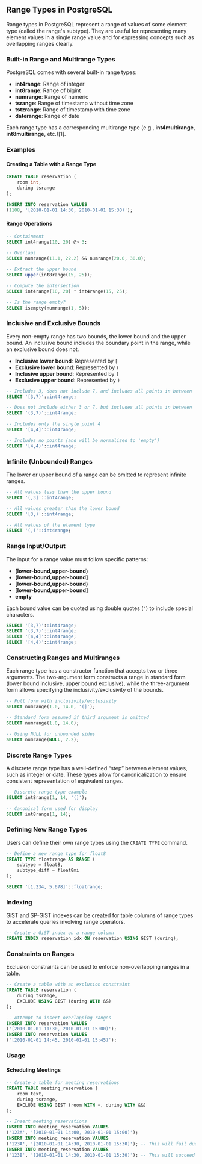 ## Range Types in PostgreSQL

Range types in PostgreSQL represent a range of values of some element type (called the range's subtype). They are useful for representing many element values in a single range value and for expressing concepts such as overlapping ranges clearly.

### Built-in Range and Multirange Types

PostgreSQL comes with several built-in range types:

- **int4range**: Range of integer
- **int8range**: Range of bigint
- **numrange**: Range of numeric
- **tsrange**: Range of timestamp without time zone
- **tstzrange**: Range of timestamp with time zone
- **daterange**: Range of date

Each range type has a corresponding multirange type (e.g., **int4multirange**, **int8multirange**, etc.)[1].

### Examples

#### Creating a Table with a Range Type

```sql
CREATE TABLE reservation (
    room int,
    during tsrange
);

INSERT INTO reservation VALUES
(1108, '[2010-01-01 14:30, 2010-01-01 15:30)');
```

#### Range Operations

```sql
-- Containment
SELECT int4range(10, 20) @> 3;

-- Overlaps
SELECT numrange(11.1, 22.2) && numrange(20.0, 30.0);

-- Extract the upper bound
SELECT upper(int8range(15, 25));

-- Compute the intersection
SELECT int4range(10, 20) * int4range(15, 25);

-- Is the range empty?
SELECT isempty(numrange(1, 5));
```

### Inclusive and Exclusive Bounds

Every non-empty range has two bounds, the lower bound and the upper bound. An inclusive bound includes the boundary point in the range, while an exclusive bound does not.

- **Inclusive lower bound**: Represented by `[`
- **Exclusive lower bound**: Represented by `(`
- **Inclusive upper bound**: Represented by `]`
- **Exclusive upper bound**: Represented by `)`

```sql
-- Includes 3, does not include 7, and includes all points in between
SELECT '[3,7)'::int4range;

-- Does not include either 3 or 7, but includes all points in between
SELECT '(3,7)'::int4range;

-- Includes only the single point 4
SELECT '[4,4]'::int4range;

-- Includes no points (and will be normalized to 'empty')
SELECT '[4,4)'::int4range;
```

### Infinite (Unbounded) Ranges

The lower or upper bound of a range can be omitted to represent infinite ranges.

```sql
-- All values less than the upper bound
SELECT '(,3]'::int4range;

-- All values greater than the lower bound
SELECT '[3,)'::int4range;

-- All values of the element type
SELECT '(,)'::int4range;
```

### Range Input/Output

The input for a range value must follow specific patterns:

- **(lower-bound,upper-bound)**
- **(lower-bound,upper-bound]**
- **[lower-bound,upper-bound)**
- **[lower-bound,upper-bound]**
- **empty**

Each bound value can be quoted using double quotes (`"`) to include special characters.

```sql
SELECT '[3,7)'::int4range;
SELECT '(3,7)'::int4range;
SELECT '[4,4]'::int4range;
SELECT '[4,4)'::int4range;
```

### Constructing Ranges and Multiranges

Each range type has a constructor function that accepts two or three arguments. The two-argument form constructs a range in standard form (lower bound inclusive, upper bound exclusive), while the three-argument form allows specifying the inclusivity/exclusivity of the bounds.

```sql
-- Full form with inclusivity/exclusivity
SELECT numrange(1.0, 14.0, '(]');

-- Standard form assumed if third argument is omitted
SELECT numrange(1.0, 14.0);

-- Using NULL for unbounded sides
SELECT numrange(NULL, 2.2);
```

### Discrete Range Types

A discrete range type has a well-defined “step” between element values, such as integer or date. These types allow for canonicalization to ensure consistent representation of equivalent ranges.

```sql
-- Discrete range type example
SELECT int8range(1, 14, '(]');

-- Canonical form used for display
SELECT int8range(1, 14);
```

### Defining New Range Types

Users can define their own range types using the `CREATE TYPE` command.

```sql
-- Define a new range type for float8
CREATE TYPE floatrange AS RANGE (
    subtype = float8,
    subtype_diff = float8mi
);

SELECT '[1.234, 5.678]'::floatrange;
```

### Indexing

GiST and SP-GiST indexes can be created for table columns of range types to accelerate queries involving range operators.

```sql
-- Create a GiST index on a range column
CREATE INDEX reservation_idx ON reservation USING GIST (during);
```

### Constraints on Ranges

Exclusion constraints can be used to enforce non-overlapping ranges in a table.

```sql
-- Create a table with an exclusion constraint
CREATE TABLE reservation (
    during tsrange,
    EXCLUDE USING GIST (during WITH &&)
);

-- Attempt to insert overlapping ranges
INSERT INTO reservation VALUES
('[2010-01-01 11:30, 2010-01-01 15:00)');
INSERT INTO reservation VALUES
('[2010-01-01 14:45, 2010-01-01 15:45)');
```

### Usage

#### Scheduling Meetings

```sql
-- Create a table for meeting reservations
CREATE TABLE meeting_reservation (
    room text,
    during tsrange,
    EXCLUDE USING GIST (room WITH =, during WITH &&)
);

-- Insert meeting reservations
INSERT INTO meeting_reservation VALUES
('123A', '[2010-01-01 14:00, 2010-01-01 15:00)');
INSERT INTO meeting_reservation VALUES
('123A', '[2010-01-01 14:30, 2010-01-01 15:30)'); -- This will fail due to overlap
INSERT INTO meeting_reservation VALUES
('123B', '[2010-01-01 14:30, 2010-01-01 15:30)'); -- This will succeed
```
